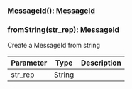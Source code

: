 ### MessageId(): [MessageId](#messageid)

### fromString(str_rep): [MessageId](#messageid)

Create a MessageId from string

| Parameter | Type   | Description |
| --------- | ------ | ----------- |
| str_rep   | String |             |
